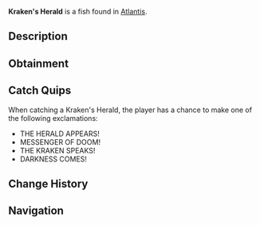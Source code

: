 {{FishInfobox
|image          = Kraken's Herald.png
|rarity         = Legendary
|sea            = First Sea
|location       = [[Atlantis]]
|sublocation    = 
|sources        = Fishing Rod
|radar_location = 
|prog_speed     = -60
|xp             = 1500
|weather        = 
|time           = Night
|season         = 
|bait           = Truffle Worm
|base_weight    = 500
|base_value     = 3000
|weight_range   = 250
|base_chance    = 0.8
|base_resil     = 25
}}
'''Kraken's Herald''' is a {{Rarity|Legendary}} fish found in [[Atlantis]].

== Description ==
{{Description|A massive creature that serves as the Kraken's messenger. Its presence often precedes great disturbances in the deep, and lesser beings flee at its approach.|Bestiary Entry}}

== Obtainment ==
{{Description|Watch for unusual patterns in the water's surface, Kraken Pool.|Bestiary Hint}}
{{Fish Availability|
Atlantis/Ancient Kraken Hunt
Atlantis/Kraken Hunt
Atlantis/Kraken Pool
|top_rods      = 
Leviathan's Fang Rod\89540.46\134935.36;
Free Spirit Rod\86282\132776.93;
Trident Rod\80704.26\124193.5;
No-Life Rod\64393.14\94773.23;
Azure Of Lagoon\63226.34\99903.88;
Long Rod\47858.09\85301.05;
Frog Rod\44340.55\72795.89;
Resourceful Rod\51978.62\80975.86;
Rapid Rod\60946.37\94828.38;
Buddy Bond Rod\35793.82\60444.23;
Seraphic Rod\62987.08\91554.43;
Ethereal Prism Rod\62321.86\89967.94;
Challenger's Rod\59991.91\90130.59;
Rod Of The Forgotten Fang\58424.68\86720.99;
Zeus Rod\52216.63\77838.17;
Verdant Shear Rod\51966.64\77098.8;
Rod Of The Depths\51638.16\76223;
Blazebringer Rod\50134.61\75256.05;
Rod Of The Exalted One\49941.54\73667.96;
Depthseeker Rod\49322.12\75141.8;
Avalanche Rod\43780.87\66161;
Volcanic Rod\40823.65\61673.93;
Steady Rod\16243.24\25222.28
|recommended   = Trident Rod
}}

== Catch Quips ==
When catching a Kraken's Herald, the player has a chance to make one of the following exclamations:
* THE HERALD APPEARS!
* MESSENGER OF DOOM!
* THE KRAKEN SPEAKS!
* DARKNESS COMES!

== Change History ==
{{Change History|{{subst:Current Version}}}}

== Navigation ==
{{Fish Navbox|Atlantis}}